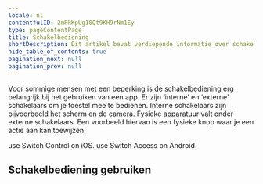 ```yaml
---
locale: nl
contentfulID: 2mPkKpUg10Qt9KH9rNm1Ey
type: pageContentPage
title: Schakelbediening
shortDescription: Dit artikel bevat verdiepende informatie over schakelbediening op Android en iOS.
hide_table_of_contents: true
pagination_next: null
pagination_prev: null
---
```


Voor sommige mensen met een beperking is de schakelbediening erg belangrijk bij het gebruiken van een app. Er zijn ‘interne’ en ‘externe’ schakelaars om je toestel mee te bedienen. Interne schakelaars zijn bijvoorbeeld het scherm en de camera. Fysieke apparatuur valt onder externe schakelaars. Een voorbeeld hiervan is een fysieke knop waar je een actie aan kan toewijzen.

<TwoColumnBlock>
  <LeftColumn>
    <ColumnRow>
      <PercentageBlock
        metrics={[
          { title: 'Switch Control', key: 'ios-accessibility_is_switch_control_running-true', isPercentage: true }
        ]}
        linkLabel="More about switch control"
        linkUrl="/en/stats/switch-control">
        use Switch Control on iOS.
      </PercentageBlock>
    </ColumnRow>
  </LeftColumn>
  <RightColumn>
    <ColumnRow>
      <PercentageBlock
        metrics={[
          { title: 'Switch Access', key: 'android-accessibility_is_switch_access_enabled-true', isPercentage: true }
        ]}
        linkLabel="More about switch control"
        linkUrl="/en/stats/switch-control">
        use Switch Access on Android.
      </PercentageBlock>
    </ColumnRow>
  </RightColumn>
</TwoColumnBlock>

## Schakelbediening gebruiken

<LinkList title="List of switch control features" isHighlighted={true}>
  <LinkListItem url="/en/docs/ios/features/switch-control" title="Switch Control for iOS" pageTitle="Switch Control for iOS" shortDescription="This article provides in-depth information about using Switch Control to control your iOS device with switches." icon="/img/light/switchaccess.svg" iconAlt="Switch Access icon"/>
  <LinkListItem url="/en/docs/android/features/switch-access" title="Switch Access for Android" pageTitle="Switch Access for Android" shortDescription="This article provides in-depth information about using Switch Access to control your Android with switches." icon="/img/light/switchaccess.svg" iconAlt="Switch Access icon"/>
</LinkList>